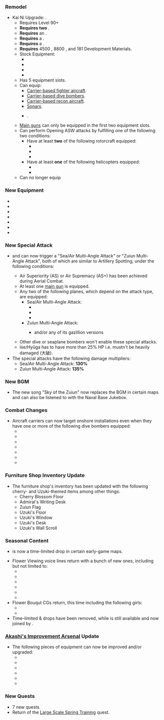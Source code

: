 {{Update|pagename={{{pagename|}}}
|banner = Wikia_2019_March_27th_Banner.png
|maintenance_start = March 27 2019 11:00:00
|maintenance_end = March 27 2019 22:30:00
|maintenance_end_expected = March 27 2019 20:30:00
}}

==={{ShipLink|Hyuuga Kai Ni}} Remodel===
{{SeasonalGallery|slideshow=true|Hyuuga/Kai Ni}}
*Kai Ni Upgrade: {{ShipLink|Hyuuga Kai Ni}}.
**Requires Level 90+
**'''Requires two''' {{ItemLink|Blueprint|text=Blueprints}}.
**'''Requires''' an {{ItemLink|Action Report}}.
**'''Requires''' a {{ItemLink|Prototype Flight Deck Catapult}}.
**'''Requires''' a {{ItemLink|New Model Aerial Armament Material}}.
**'''Requires''' 4500 {{ammo}}, 8800 {{steel}}, and 181 {{Devmat}} Development Materials.
**Stock Equipment:
***{{EquipmentLink|Prototype 41cm Triple Gun Mount}}
***{{EquipmentLink|12cm 30-tube Rocket Launcher}}
***{{EquipmentLink|Zuiun (634 Air Group)}}
***{{EquipmentLink|O Type Observation Autogyro Kai}}
**Has 5 equipment slots.
**Can equip:
*** [[List_of_Fighters_by_stats|Carrier-based fighter aircraft]].
*** [[List_of_Dive_Bombers_by_stats|Carrier-based dive bombers]].
*** [[List_of_Carrier-based_Reconnaissance_Aircraft_by_stats|Carrier-based recon aircraft]].
*** [[List_of_Anti-Submarine_Equipment_by_stats#Sonars|Sonars]].
*** {{EquipmentLink|Type 3 Command Liaison Aircraft (ASW)}}.
**[[List_of_Main_Guns_by_stats|Main guns]] can only be equipped in the first two equipment slots.
**Can perform Opening ASW attacks by fulfilling one of the following two conditions:
***Have at least '''two''' of the following rotorcraft equipped:
****{{EquipmentLink|Ka Type Observation Autogyro}}
****{{EquipmentLink|O Type Observation Autogyro Kai}}
****{{EquipmentLink|O Type Observation Autogyro Kai Ni}}
***Have at least '''one''' of the following helicopters equipped:
****{{EquipmentLink|S-51J}}
****{{EquipmentLink|S-51J Kai}}
**Can no longer equip {{EquipmentLink|WG42 (Wurfgerät 42)}}

===New Equipment===
*{{EquipmentLink|Suisei Model 12 (634 Air Group w/ Type 3 Cluster Bombs)|icon=x}}
*{{EquipmentLink|Zuiun Kai Ni (634 Air Group)|icon=x}}
*{{EquipmentLink|Zuiun Kai Ni (634 Air Group/Skilled)|icon=x}}
*{{EquipmentLink|O Type Observation Autogyro Kai|icon=x}}
*{{EquipmentLink|O Type Observation Autogyro Kai Ni|icon=x}}
*{{EquipmentLink|S-51J|icon=x}}
*{{EquipmentLink|S-51J Kai|icon=x}}

===New Special Attack===
*{{ShipLink|Ise Kai Ni}} and {{ShipLink|Hyuuga Kai Ni}} can now trigger a "Sea/Air Multi-Angle Attack" or "Zuiun Multi-Angle Attack", both of which are similar to Artillery Spotting, under the following conditions:
** Air Superiority (AS) or Air Supremacy (AS+) has been achieved during Aerial Combat.
** At least one [[List_of_Main_Guns_by_stats|main gun]] is equipped.
** Any two of the following planes, which depend on the attack type, are equipped:
*** Sea/Air Multi-Angle Attack:
**** {{EquipmentLink|Suisei Model 22 (634 Air Group)}}
**** {{EquipmentLink|Suisei Model 22 (634 Air Group/Skilled)}}
**** {{EquipmentLink|Suisei Model 12 (634 Air Group w/ Type 3 Cluster Bombs)}}
*** Zuiun Multi-Angle Attack:
**** {{EquipmentLink|Zuiun}} and/or any of its gazillion versions
** Other dive or seaplane bombers won't enable these special attacks. 
** Ise/Hyūga has to have more than 25% HP i.e. mustn't be heavily damaged (大破).
*The special attacks have the following damage multipliers:
** Sea/Air Multi-Angle Attack: '''130%'''
** Zuiun Multi-Angle Attack: '''135%'''


===New BGM===
*The new song "Sky of the Zuiun" now replaces the BGM in certain maps and can also be listened to with the Naval Base Jukebox.

===Combat Changes===
*Aircraft carriers can now target onshore installations even when they have one or more of the following dive bombers equipped:
** {{EquipmentLink|Prototype Nanzan}}
** {{EquipmentLink|F4U-1D}}
** {{EquipmentLink|FM-2}}
** {{EquipmentLink|Ju 87C Kai}}
** {{EquipmentLink|Ju 87C Kai Ni (w/ KMX)}}
** {{EquipmentLink|Ju 87C Kai Ni (w/ KMX/Skilled)}}
** {{EquipmentLink|Suisei Model 12 (634 Air Group w/ Type 3 Cluster Bombs)}}

===Furniture Shop Inventory Update===
*The furniture shop's inventory has been updated with the following cherry- and Uzuki-themed items among other things:
**Cherry Blossom Floor
**Admiral's Writing Desk
**Zuiun Flag
**Uzuki's Floor
**Uzuki's Window
**Uzuki's Desk
**Uzuki's Wall Scroll

===Seasonal Content===
{{SeasonalGallery|slideshow=true|Yuugumo/Kai Ni Spring|Matsuwa/Cherry Blossom}}
* {{ShipLink|Uzuki}} is now a time-limited drop in certain early-game maps.
* Flower Viewing voice lines return with a bunch of new ones, including but not limited to:
** {{ShipLink|Mutsu}}
** {{ShipLink|Nelson}}
** {{ShipLink|Samuel B. Roberts}}
** {{ShipLink|Kishinami}}
** {{ShipLink|Shinyou}}
** {{ShipLink|Gotland}}
* Flower Bouqut CGs return, this time including the following girls:
** {{ShipLink|Yuugumo Kai Ni}}
** {{ShipLink|Matsuwa}}
* Time-limited {{ShipLink|Tsushima}} & {{ShipLink|Fukae}} drops have been removed, while {{ShipLink|Sado}} is still available and now joined by {{ShipLink|Matsuwa}}.

=== [[Akashi's Improvement Arsenal]] Update ===
*The following pieces of equipment can now be improved and/or upgraded:
** {{EquipmentLink|Ka Type Observation Autogyro}}
** {{EquipmentLink|O Type Observation Autogyro Kai}}
** {{EquipmentLink|O Type Observation Autogyro Kai Ni}}
** {{EquipmentLink|S-51J}}
** {{EquipmentLink|S-51J Kai}}
** {{EquipmentLink|Zuiun Kai Ni (634 Air Group)}}
{{{!}} class="mw-collapsible mw-collapsed wikitable" style="text-align: center; width:100%;"
! colspan="1" {{!}}{{new}}<!--&{{updated}}-->Akashi's Improvement Arsenal: Equipment Tables
{{!}}-
{{!}}{{ImprovementTableKai
|!new
|#
|Ka Type Observation Autogyro
|O Type Observation Autogyro Kai
|O Type Observation Autogyro Kai Ni
|S-51J
|S-51J Kai
|Zuiun Kai Ni (634 Air Group)
|custom_row_new_content = <h3>New Equipment</h3>
}}
<!--{{!}}-
{{!}}{{ImprovementTableKai
|!updated
|#
|
|custom_row_updated_content = <h3>Updated Equipment</h3>
}}-->
{{!}}}
{{clear}}

===New Quests===
*7 new quests.
*Return of the [[Quests#C12|Large Scale Spring Training]] quest.

{{QuestList|
{{Quest
|ID = B131
|Title_JP = 航空戦艦戦隊、戦闘哨戒！
|Title_EN = Aviation Battleship Division, Scout and Engage!
|Requirements = Sortie a fleet with 2 [[BBV|Aviation Battleships]] and up to 4 additional ships to Worlds [[1-4]], [[1-5]], [[2-3]], and [[7-2]]. Obtain a S-rank(?) at the boss of [[1-4]], [[1-5]], and [[2-3]]. Obtain a S-rank at the '''second''' boss of [[7-2]].
|Rewards_RSC = 600 / 600 / 0 / 600
|Rewards_Items = [[File:Medal.png|30px|link=Medal]] x1<br>'''then choice between'''<br>{{EquipmentLink|Action Report|text=true|image=30px}}<br>'''or'''<br>[[File:Medal.png|30px|link=Medal]] x2
|Note = Requires: [[#F84|F84]]?, ??
}}
{{Quest
|ID = B132
|Title_JP = 最精鋭「第四航空戦隊」、出撃せよ！
|Title_EN = Top-class "CarDiv 4", Sortie!"
|Requirements = Sortie a fleet with {{ShipLink|Ise/Kai Ni}}, {{ShipLink|Hyuuga/Kai Ni}}, and up to 4 additional ships to Worlds [[1-6]], [[4-5]], [[5-5]], and [[6-5]]. Obtain a S-rank at each boss node '''once''', and reach the anchor node N of [[1-6]] '''twice'''.
|Rewards_RSC = 1000 / 1000 / 1000 / 0 
|Rewards_Items = {{EquipmentLink|Zuiun Kai Ni (634 Air Group)|text=true|image=30px}}<br>'''then choice between'''<br>{{EquipmentLink|S-51J|text=true|image=30px}}<br>'''or'''<br>[[File:Medal.png|30px|link=Medal]] x2
|Note = Requires: [[#B131|B131]], [[#F85|F85]], ??
}}
{{Quest/Alias|C30|C12}}
{{Quest
|ID = C31
|Title_JP = 艦載機演習
|Title_EN = Aircraft Exercise
|Requirements = Use a fleet with a [[CV|Standard Aircraft Carrier]]/[[CVB|Armored Aircraft Carrier]] as flagship, 1 other [[CV|Standard Aircraft Carrier]]/[[CVB|Armored Aircraft Carrier]], 2 [[DD|Destroyers]], and up to 2 additional ships to obtain a B-rank(?)(or higher) in [[Exercises (PvP)|Exercises]] 3 times within the same day.
|Rewards_RSC = 0 / 0 / 0 / 100
|Rewards_Items = {{EquipmentLink|Suisei Model 12A|text=true|image=30px}}<br>'''then choice between'''<br>{{EquipmentLink|New Model Aerial Armament Material|text=true|image=30px}}<br>'''or'''<br>{{EquipmentLink|Suisei|text=true|image=30px}} x3<br>'''or'''<br>[[File:Development material.png|30px|link=Construction]] x6
|Note = Requires: [[Quests#C29|C29]], ??
}}
{{Quest
|ID = F84
|Title_JP = 回転翼機の開発
|Title_EN = Development of Rotorcraft
|Requirements = Prepare 3000 Bauxite and 20 [[File:Development material.png|30px|link=Construction]] in your inventory. Scrap 4 [[List of Seaplanes by stats|seaplanes]], 3 [[List of Fighters by stats|fighters]], and 2 [[List of Torpedo Bombers by stats|torpedo bombers]].<br>'''※ The prepared resources and items will be consumed upon quest completion.'''
|Rewards_RSC = 0 / 0 / 0 / 0 
|Rewards_Items = '''Choice between'''<br>{{EquipmentLink|New Model Aerial Armament Material|text=true|image=30px}} x2<br>'''or'''<br>{{EquipmentLink|O Type Observation Autogyro Kai|text=true|image=30px}}
|Note = Requires: [[Quests#F5|F5]], [[Quests#F72|F72]], [[Quests#F73|F73]], ??
}}
{{Quest
|ID = F85
|Title_JP = 新型航空艤装の研究
|Title_EN = Research of New Aircraft Rigging
|Requirements = Prepare 8500 Steel, 4000 Bauxite, and 60 [[File:Development material.png|30px|link=Construction]] in your inventory. Scrap 4 {{EquipmentLink|Zuiun}}, 4 {{EquipmentLink|Suisei}}, and 2 {{EquipmentLink|Ryuusei}}.<br>'''※ The prepared resources and items will be consumed upon quest completion.'''
|Rewards_RSC = 0 / 0 / 0 / 0 
|Rewards_Items = '''Choice between'''<br>{{EquipmentLink|Prototype Flight Deck Catapult|text=true|image=30px}}<br>'''or'''<br>{{EquipmentLink|New Model Aerial Armament Material|text=true|image=30px}} x3
|Note = Requires: [[#F84|F84]], ??
}}
{{Quest
|ID = F86
|Title_JP = 「彗星」艦爆の新運用研究
|Title_EN = Research of New "Suisei" Dive Bomber Utility
|Requirements = Prepare 2500 Ammunition, 5000 Bauxite, and 1 {{EquipmentLink|New Model Aerial Armament Material}} in your inventory. Have {{ShipLink|Ise/Kai Ni}} or {{ShipLink|Hyuuga/Kai Ni}} as secretary equipped with a {{EquipmentLink|Suisei Model 12A}} in her first slot. Scrap 4 {{EquipmentLink|Suisei}}, 3 {{EquipmentLink|Type 99 Dive Bomber}}, and 2 {{EquipmentLink|Zuiun}}.<br>'''※ Equipped equipment must be unlocked.'''<br>'''※ The equipped plane will be converted to the reward listed.'''<br>'''※ The prepared resources and items will be consumed upon quest completion.'''
|Rewards_RSC = 0 / 0 / 0 / 0 
|Rewards_Items = {{EquipmentLink|Suisei Model 12 (634 Air Group w/ Type 3 Cluster Bombs)|text=true|image=30px}}
|Note = Requires: [[#F84|F84]], [[#C31|C31]]
}}
{{Quest
|ID = F87
|Title_JP = 最精鋭「瑞雲」隊の編成
|Title_EN = Formation of a Top-class "Zuiun" Squadron
|Requirements = Prepare 2000 Ammunition, 8000 Bauxite, 1 {{EquipmentLink|New Model Aerial Armament Material}}, and 2 {{EquipmentLink|Skilled Crew Member}} in your inventory. Have {{ShipLink|Ise/Kai Ni}} or {{ShipLink|Hyuuga/Kai Ni}} as secretary equipped with a '''★max''' {{EquipmentLink|Zuiun Kai Ni (634 Air Group)}} on her first slot. Scrap 6 {{EquipmentLink|Zuiun}}, 3 {{EquipmentLink|Suisei}}, and 1 {{EquipmentLink|Prototype Reppuu Late Model}} (?).<br>'''※ Equipped equipment must be unlocked.'''<br>'''※ The equipped plane will be converted to the reward listed.'''<br>'''※ The prepared resources and items will be consumed upon quest completion.'''
|Rewards_RSC = 0 / 0 / 0 / 0 
|Rewards_Items = {{EquipmentLink|Zuiun Kai Ni (634 Air Group/Skilled)|text=true|image=30px}}
|Note = Requires: [[#F86|F86]], ??
}}
}}

{{Update/Footer|pagename={{{pagename|}}}
|teaser_1 = Teaser-2019-03-27-A.png
|teaser_2 = Teaser-2019-03-27-B.png
|teaser_3 = Teaser-2019-03-28-A.png
}}